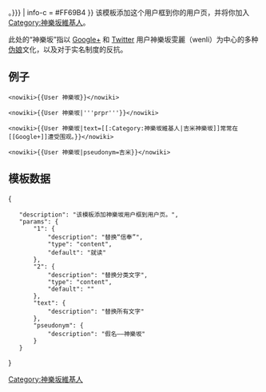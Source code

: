 {{userbox <!-- FROM X11 COLORS, SEE [[网页颜色]] -->
| border-c = #FFC0CB <!-- Pink -->
| id = 神樂坂
| id-c = #FFB6C1 <!-- LightPink -->
| info = {{{text|该[[:Category:神樂坂維基人|用户]]{{{1|信奉}}}神樂坂神教{{#if:{{{pseudonym|}}}|，且使用「神樂坂{{{pseudonym}}}」的身份}}。}}}
| info-c = #FF69B4 <!-- HotPink -->
}}<includeonly>{{{2|[[Category:神樂坂維基人]]}}}</includeonly><noinclude>{{Clr}}
该模板添加这个用户框到你的用户页，并将你加入[[:Category:神樂坂維基人|Category:神樂坂維基人]]。

此处的“神樂坂”指以 [[Google+]] 和 [[Twitter]] 用户神樂坂雯麗（wenli）为中心的多种[[伪娘]]文化，以及对于实名制度的反抗。

==例子==

 <pre><nowiki>{{User 神樂坂}}</nowiki></pre>
{{User 神樂坂|信奉|{{Clr}}}}

 <pre><nowiki>{{User 神樂坂|'''prpr'''}}</nowiki></pre>
{{User 神樂坂|'''prpr'''|{{Clr}}}}

 <pre><nowiki>{{User 神樂坂|text=[[:Category:神樂坂維基人|吉米神樂坂]]常常在[[Google+]]遭受围观。}}</nowiki></pre>
{{User 神樂坂|2={{Clr}}|text=[[:Category:神樂坂維基人|吉米神樂坂]]常常在[[Google+]]遭受围观。}}

 <pre><nowiki>{{User 神樂坂|pseudonym=吉米}}</nowiki></pre>
{{User 神樂坂|2={{Clr}}|pseudonym=吉米}}

==模板数据==
<templatedata>
{
	"description": "该模板添加神樂坂用户框到用户页。",
	"params": {
		"1": {
			"description": "替换“信奉”",
			"type": "content",
			"default": "就读"
		},
		"2": {
			"description": "替换分类文字",
			"type": "content",
			"default": "[[Category:神樂坂維基人]]"
		},
		"text": {
			"description": "替换所有文字"
		},
		"pseudonym": {
			"description": "假名——神樂坂{{{pseudonym}}}"
		}
	}
}
</templatedata>
</noinclude>